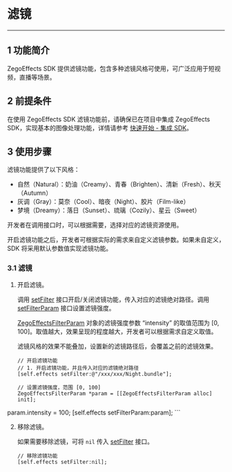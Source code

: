 # 滤镜

- - -

## 1 功能简介

ZegoEffects SDK 提供滤镜功能，包含多种滤镜风格可使用，可广泛应用于短视频，直播等场景。

## 2 前提条件

在使用 ZegoEffects SDK 滤镜功能前，请确保已在项目中集成 ZegoEffects SDK，实现基本的图像处理功能，详情请参考 [快速开始 - 集成 SDK](!Quick_Starts/Integration)。



## 3 使用步骤

滤镜功能提供了以下风格：
- 自然（Natural）：奶油（Creamy）、青春（Brighten）、清新（Fresh）、秋天（Autumn）
- 灰调（Gray）：莫奈（Cool）、暗夜（Night）、胶片（Film-like）
- 梦境（Dreamy）：落日（Sunset）、琉璃（Cozily）、星云（Sweet）

开发者在调用接口时，可以根据需要，选择对应的滤镜资源使用。

开启滤镜功能之后，开发者可根据实际的需求来自定义滤镜参数。如果未自定义，SDK 将采用默认参数值实现滤镜功能。

### 3.1 滤镜

1. 开启滤镜。

    调用 [setFilter](@setFilter) 接口开启/关闭滤镜功能，传入对应的滤镜绝对路径。调用 [setFilterParam](@setFilterParam) 接口设置滤镜强度。

    [ZegoEffectsFilterParam](@-ZegoEffectsFilterParam) 对象的滤镜强度参数 “intensity” 的取值范围为 [0, 100]。取值越大，效果呈现的程度越大，开发者可以根据需求自定义取值。

    <div class = 'mk-warning'>

    滤镜风格的效果不能叠加，设置新的滤镜路径后，会覆盖之前的滤镜效果。
    </div>

    ```objc
    // 开启滤镜功能
    // 1. 开启滤镜功能，并且传入对应的滤镜绝对路径
    [self.effects setFilter:@"/xxx/xxx/Night.bundle"];

    // 设置滤镜强度，范围 [0, 100]
    ZegoEffectsFilterParam *param = [[ZegoEffectsFilterParam alloc] init];
param.intensity = 100;
    [self.effects setFilterParam:param];
    ```

2. 移除滤镜。

    如果需要移除滤镜，可将 `nil` 传入 [setFilter](@setFilter) 接口。

    ```objc
    // 移除滤镜功能
    [self.effects setFilter:nil];
    ```
